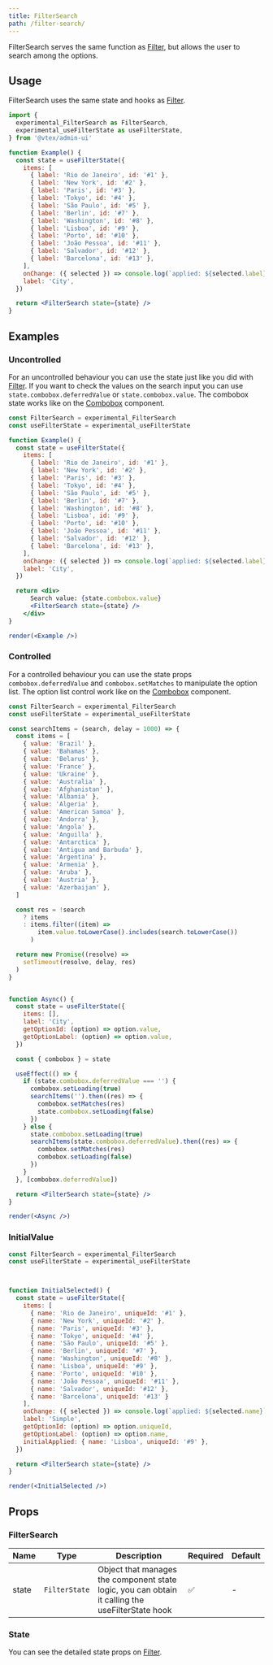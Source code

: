 ```yaml
---
title: FilterSearch
path: /filter-search/
---
```


FilterSearch serves the same function as [Filter](/filter/), but allows the user to 
search among the options. 

## Usage

FilterSearch uses the same state and hooks as [Filter](/filter/).

```jsx
import {
  experimental_FilterSearch as FilterSearch,
  experimental_useFilterState as useFilterState,
} from '@vtex/admin-ui'

function Example() {
  const state = useFilterState({
    items: [
      { label: 'Rio de Janeiro', id: '#1' },
      { label: 'New York', id: '#2' },
      { label: 'Paris', id: '#3' },
      { label: 'Tokyo', id: '#4' },
      { label: 'São Paulo', id: '#5' },
      { label: 'Berlin', id: '#7' },
      { label: 'Washington', id: '#8' },
      { label: 'Lisboa', id: '#9' },
      { label: 'Porto', id: '#10' },
      { label: 'João Pessoa', id: '#11' },
      { label: 'Salvador', id: '#12' },
      { label: 'Barcelona', id: '#13' },
    ],
    onChange: ({ selected }) => console.log(`applied: ${selected.label}`),
    label: 'City',
  })

  return <FilterSearch state={state} />
}
```

## Examples

### Uncontrolled

For an uncontrolled behaviour you can use the state just like you did with [Filter](/filter/). If you want to check the values
on the search input you can use `state.combobox.deferredValue` or `state.combobox.value`. The combobox state works like on the 
[Combobox](/combobox/) component.


```jsx noInline live
const FilterSearch = experimental_FilterSearch
const useFilterState = experimental_useFilterState

function Example() {
  const state = useFilterState({
    items: [
      { label: 'Rio de Janeiro', id: '#1' },
      { label: 'New York', id: '#2' },
      { label: 'Paris', id: '#3' },
      { label: 'Tokyo', id: '#4' },
      { label: 'São Paulo', id: '#5' },
      { label: 'Berlin', id: '#7' },
      { label: 'Washington', id: '#8' },
      { label: 'Lisboa', id: '#9' },
      { label: 'Porto', id: '#10' },
      { label: 'João Pessoa', id: '#11' },
      { label: 'Salvador', id: '#12' },
      { label: 'Barcelona', id: '#13' },
    ],
    onChange: ({ selected }) => console.log(`applied: ${selected.label}`),
    label: 'City',
  })

  return <div>
      Search value: {state.combobox.value}
      <FilterSearch state={state} />
    </div>
}

render(<Example />)
```

### Controlled

For a controlled behaviour you can use the state props `combobox.deferredValue` and `combobox.setMatches` to manipulate the option list. 
The option list control work like on the [Combobox](/combobox/) component.


```jsx noInline live
const FilterSearch = experimental_FilterSearch
const useFilterState = experimental_useFilterState

const searchItems = (search, delay = 1000) => {
  const items = [
    { value: 'Brazil' },
    { value: 'Bahamas' },
    { value: 'Belarus' },
    { value: 'France' },
    { value: 'Ukraine' },
    { value: 'Australia' },
    { value: 'Afghanistan' },
    { value: 'Albania' },
    { value: 'Algeria' },
    { value: 'American Samoa' },
    { value: 'Andorra' },
    { value: 'Angola' },
    { value: 'Anguilla' },
    { value: 'Antarctica' },
    { value: 'Antigua and Barbuda' },
    { value: 'Argentina' },
    { value: 'Armenia' },
    { value: 'Aruba' },
    { value: 'Austria' },
    { value: 'Azerbaijan' },
  ]

  const res = !search
    ? items
    : items.filter((item) =>
        item.value.toLowerCase().includes(search.toLowerCase())
      )

  return new Promise((resolve) =>
    setTimeout(resolve, delay, res)
  )
}


function Async() {
  const state = useFilterState({
    items: [],
    label: 'City',
    getOptionId: (option) => option.value,
    getOptionLabel: (option) => option.value,
  })

  const { combobox } = state

  useEffect(() => {
    if (state.combobox.deferredValue === '') {
      combobox.setLoading(true)
      searchItems('').then((res) => {
        combobox.setMatches(res)
        state.combobox.setLoading(false)
      })
    } else {
      state.combobox.setLoading(true)
      searchItems(state.combobox.deferredValue).then((res) => {
        combobox.setMatches(res)
        combobox.setLoading(false)
      })
    }
  }, [combobox.deferredValue])

  return <FilterSearch state={state} />
}

render(<Async />)
```

### InitialValue

```jsx noInline live
const FilterSearch = experimental_FilterSearch
const useFilterState = experimental_useFilterState



function InitialSelected() {
  const state = useFilterState({
    items: [
      { name: 'Rio de Janeiro', uniqueId: '#1' },
      { name: 'New York', uniqueId: '#2' },
      { name: 'Paris', uniqueId: '#3' },
      { name: 'Tokyo', uniqueId: '#4' },
      { name: 'São Paulo', uniqueId: '#5' },
      { name: 'Berlin', uniqueId: '#7' },
      { name: 'Washington', uniqueId: '#8' },
      { name: 'Lisboa', uniqueId: '#9' },
      { name: 'Porto', uniqueId: '#10' },
      { name: 'João Pessoa', uniqueId: '#11' },
      { name: 'Salvador', uniqueId: '#12' },
      { name: 'Barcelona', uniqueId: '#13' }
    ],
    onChange: ({ selected }) => console.log(`applied: ${selected.name}`),
    label: 'Simple',
    getOptionId: (option) => option.uniqueId,
    getOptionLabel: (option) => option.name,
    initialApplied: { name: 'Lisboa', uniqueId: '#9' },
  })

  return <FilterSearch state={state} />
}

render(<InitialSelected />)
```


## Props

### FilterSearch

| Name  | Type          | Description    | Required | Default |
| ----- | ------------- | -------------- | -------- | ------- |
| state | `FilterState` | Object that manages the component state logic, you can obtain it calling the useFilterState hook | ✅       | -       |

### State

You can see the detailed state props on [Filter](/filter/).